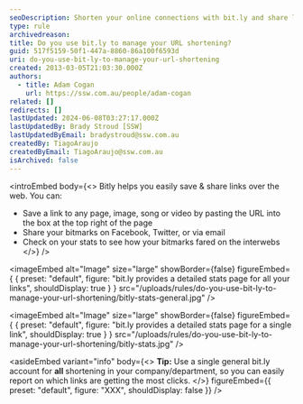 ```yaml
---
seoDescription: Shorten your online connections with bit.ly and share links easily, tracking clicks and engagement.
type: rule
archivedreason:
title: Do you use bit.ly to manage your URL shortening?
guid: 517f5159-50f1-447a-8860-86a100f6593d
uri: do-you-use-bit-ly-to-manage-your-url-shortening
created: 2013-03-05T21:03:30.000Z
authors:
  - title: Adam Cogan
    url: https://ssw.com.au/people/adam-cogan
related: []
redirects: []
lastUpdated: 2024-06-08T03:27:17.000Z
lastUpdatedBy: Brady Stroud [SSW]
lastUpdatedByEmail: bradystroud@ssw.com.au
createdBy: TiagoAraujo
createdByEmail: TiagoAraujo@ssw.com.au
isArchived: false
---
```


<introEmbed
  body={<>
Bitly helps you easily save & share links over the web. You can:

- Save a link to any page, image, song or video by pasting the URL into the box at the top right of the page
- Share your bitmarks on Facebook, Twitter, or via email
- Check on your stats to see how your bitmarks fared on the interwebs
  </>}
/>

<imageEmbed
  alt="Image"
  size="large"
  showBorder={false}
  figureEmbed={ {
    preset: "default",
    figure: "bit.ly provides a detailed stats page for all your links",
    shouldDisplay: true
  } }
  src="/uploads/rules/do-you-use-bit-ly-to-manage-your-url-shortening/bitly-stats-general.jpg"
/>



<imageEmbed
  alt="Image"
  size="large"
  showBorder={false}
  figureEmbed={ {
    preset: "default",
    figure: "bit.ly provides a detailed stats page for a single link",
    shouldDisplay: true
  } }
  src="/uploads/rules/do-you-use-bit-ly-to-manage-your-url-shortening/bitly-stats.jpg"
/>



<asideEmbed
  variant="info"
  body={<>
    **Tip:** Use a single general bit.ly account for **all** shortening in your company/department, so you can easily report on which links are getting the most clicks.
  </>}
  figureEmbed={{
    preset: "default",
    figure: "XXX",
    shouldDisplay: false
  }}
/>
